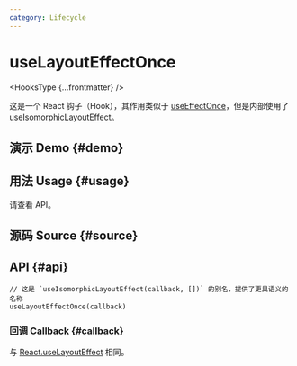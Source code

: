 ```yaml
---
category: Lifecycle
---
```


# useLayoutEffectOnce


<HooksType {...frontmatter} />

这是一个 React 钩子（Hook），其作用类似于 [useEffectOnce](/reference/use-effect-once)，但是内部使用了 [useIsomorphicLayoutEffect](/reference/use-isomorphic-layout-effect)。

## 演示 Demo \{#demo}


<App />

## 用法 Usage \{#usage}

请查看 API。

## 源码 Source \{#source}


<Source />

## API \{#api}

```tsx
// 这是 `useIsomorphicLayoutEffect(callback, [])` 的别名，提供了更具语义的名称
useLayoutEffectOnce(callback)
```

### 回调 Callback \{#callback}

与 [React.useLayoutEffect](https://react.dev/reference/react/useLayoutEffect) 相同。
